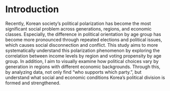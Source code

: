 # Introduction

Recently, Korean society's political polarization has become the most significant social problem across generations, regions, and economic classes. Especially, the difference in political orientation by age group has become more pronounced through repeated elections and political issues, which causes social disconnection and conflict. This study aims to more systematically understand this polarization phenomenon by exploring the correlation between income levels by region and voting propensity by age group. In addition, I aim to visually examine how political choices vary by generation in regions with different economic backgrounds. Through this, by analyzing data, not only find "who supports which party.", but understand what social and economic conditions Korea's political division is formed and strengthened.
